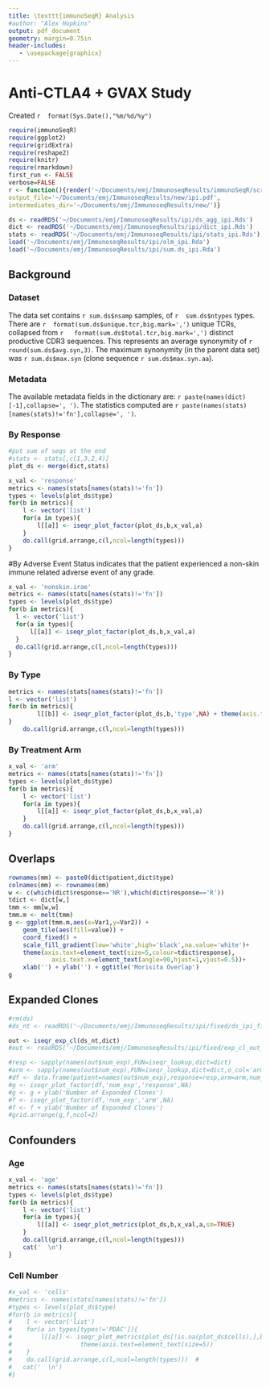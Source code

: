 ```yaml
---
title: \texttt{immunoSeqR} Analysis
#author: "Alex Hopkins"
output: pdf_document
geometry: margin=0.75in
header-includes:
   - \usepackage{graphicx}
---
```

# Anti-CTLA4 + GVAX Study
Created `r  format(Sys.Date(),"%m/%d/%y")`

```r
require(immunoSeqR)
require(ggplot2)
require(gridExtra)
require(reshape2)
require(knitr)
require(rmarkdown)
first_run <- FALSE
verbose=FALSE
r <- function(){render('~/Documents/emj/ImmunoseqResults/immunoSeqR/scripts/rmd/ipi.Rmd',
output_file='~/Documents/emj/ImmunoseqResults/new/ipi.pdf',
intermediates_dir='~/Documents/emj/ImmunoseqResults/new/')}
```
```r
ds <- readRDS('~/Documents/emj/ImmunoseqResults/ipi/ds_agg_ipi.Rds')
dict <- readRDS('~/Documents/emj/ImmunoseqResults/ipi/dict_ipi.Rds')
stats <- readRDS('~/Documents/emj/ImmunoseqResults/ipi/stats_ipi.Rds')
load('~/Documents/emj/ImmunoseqResults/ipi/olm_ipi.Rda')
load('~/Documents/emj/ImmunoseqResults/ipi/sum.ds_ipi.Rda')
```

## Background
\includegraphics[width=\textwidth]{/home/ahopkins/Documents/emj/figures/J0834_timeline.pdf}

### Dataset

The data set contains `r sum.ds$nsamp` samples, of `r  sum.ds$ntypes` types. 
There are `r  format(sum.ds$unique.tcr,big.mark=',')` unique TCRs, collapsed from `r  
format(sum.ds$total.tcr,big.mark=',')` distinct productive CDR3 sequences. This represents an 
average synonymity of `r  round(sum.ds$avg.syn,3)`. The maximum synonymity (in the parent data 
set) was `r sum.ds$max.syn` (clone sequence `r sum.ds$max.syn.aa `).\par

### Metadata  
The available metadata fields in the dictionary are: `r paste(names(dict)[-1],collapse=', ')`. The statistics computed are `r paste(names(stats)[names(stats)!='fn'],collapse=', ')`.

\clearpage


### By Response

```r
#put sum of seqs at the end
#stats <- stats[,c(1,3,2,4)]
plot_ds <- merge(dict,stats)
```
```r
x_val <- 'response'
metrics <- names(stats[names(stats)!='fn'])
types <- levels(plot_ds$type)
for(b in metrics){
	l <- vector('list')
	for(a in types){
	    l[[a]] <- iseqr_plot_factor(plot_ds,b,x_val,a)
	}
	do.call(grid.arrange,c(l,ncol=length(types)))
}
```
\clearpage

#By Adverse Event Status
\textbf{Yes} indicates that the patient experienced a non-skin immune related adverse event of 
any grade. 

```r
x_val <- 'nonskin.irae'
metrics <- names(stats[names(stats)!='fn'])
types <- levels(plot_ds$type)
for(b in metrics){
  l <- vector('list')
  for(a in types){
      l[[a]] <- iseqr_plot_factor(plot_ds,b,x_val,a)
  }
  do.call(grid.arrange,c(l,ncol=length(types)))
}
```

\clearpage

### By Type
```r
metrics <- names(stats[names(stats)!='fn'])
l <- vector('list')
for(b in metrics){
        l[[b]] <- iseqr_plot_factor(plot_ds,b,'type',NA) + theme(axis.text=element_text(size=5))
}
    do.call(grid.arrange,c(l,ncol=length(types)))

```
\clearpage

### By Treatment Arm

\begin{center}
\begin{tabular}{l l}
Arm 1 & Ipilimumab \\
Arm 2 & Ipilimumab + Cy + GVAX \\
\end{tabular}
\end{center}


```r
x_val <- 'arm'
metrics <- names(stats[names(stats)!='fn'])
types <- levels(plot_ds$type)
for(b in metrics){
    l <- vector('list')
    for(a in types){
        l[[a]] <- iseqr_plot_factor(plot_ds,b,x_val,a)
    }
    do.call(grid.arrange,c(l,ncol=length(types)))
}
```
\clearpage




## Overlaps

```r
rownames(mm) <- paste0(dict$patient,dict$type)
colnames(mm) <- rownames(mm)
w <- c(which(dict$response=='NR'),which(dict$response=='R'))
tdict <- dict[w,]
tmm <- mm[w,w]
tmm.m <- melt(tmm)
g <- ggplot(tmm.m,aes(x=Var1,y=Var2)) +
    geom_tile(aes(fill=value)) +
    coord_fixed() +
    scale_fill_gradient(low='white',high='black',na.value='white')+
    theme(axis.text=element_text(size=5,colour=tdict$response),
            axis.text.x=element_text(angle=90,hjust=1,vjust=0.5))+
    xlab('') + ylab('') + ggtitle('Morisita Overlap')
g
```
\clearpage


## Expanded Clones
```r
#rm(ds)
#ds_nt <- readRDS('~/Documents/emj/ImmunoseqResults/ipi/fixed/ds_ipi_fixed.Rds')
```
```r
out <- iseqr_exp_cl(ds_nt,dict)
#out <- readRDS('~/Documents/emj/ImmunoseqResults/ipi/fixed/exp_cl_out_nadj.Rds')
```
```r
#resp <- sapply(names(out$num_exp),FUN=iseqr_lookup,dict=dict)
#arm <- sapply(names(out$num_exp),FUN=iseqr_lookup,dict=dict,o_col='arm')
#df <- data.frame(patient=names(out$num_exp),response=resp,arm=arm,num_exp=out$num_exp)
#g <- iseqr_plot_factor(df,'num_exp','response',NA)
#g <- g + ylab('Number of Expanded Clones')
#f <- iseqr_plot_factor(df,'num_exp','arm',NA)
#f <- f + ylab('Number of Expanded Clones')
#grid.arrange(g,f,ncol=2)

```

\clearpage

## Confounders

### Age

```r
x_val <- 'age'
metrics <- names(stats[names(stats)!='fn'])
types <- levels(plot_ds$type)
for(b in metrics){
    l <- vector('list')
    for(a in types){
        l[[a]] <- iseqr_plot_metrics(plot_ds,b,x_val,a,sm=TRUE)
    }
    do.call(grid.arrange,c(l,ncol=length(types)))
	cat('  \n')
}
```
\clearpage

### Cell Number

```r
#x_val <- 'cells'
#metrics <- names(stats[names(stats)!='fn'])
#types <- levels(plot_ds$type)
#for(b in metrics){
#    l <- vector('list')
#    for(a in types[types!='PDAC']){
#        l[[a]] <- iseqr_plot_metrics(plot_ds[!is.na(plot_ds$cells),],b,x_val,a) + #
#					theme(axis.text=element_text(size=5))
#    }
#    do.call(grid.arrange,c(l,ncol=length(types)))  #
#	cat('  \n')
#}
```
